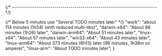 
{/* ------------------------------------------------------------------------ */}

{/* Below 5 minutes use "Several TODO minutes later" */}
    "work": "about 114 minutes (1h54) (with reduced multi-libs)",
    "darwin-x64": "About 86 minutes (1h26) later",
    "darwin-arm64": "About 51 minutes later",
    "linux-x64": "About 57 minutes later",
    "win32-x64": "About 43 minutes later",
    "linux-arm64": "About 373 minutes (6h13) later (98 minutes, 1h38m on ampere)",
    "linux-arm": "About TODO minutes later",
}

